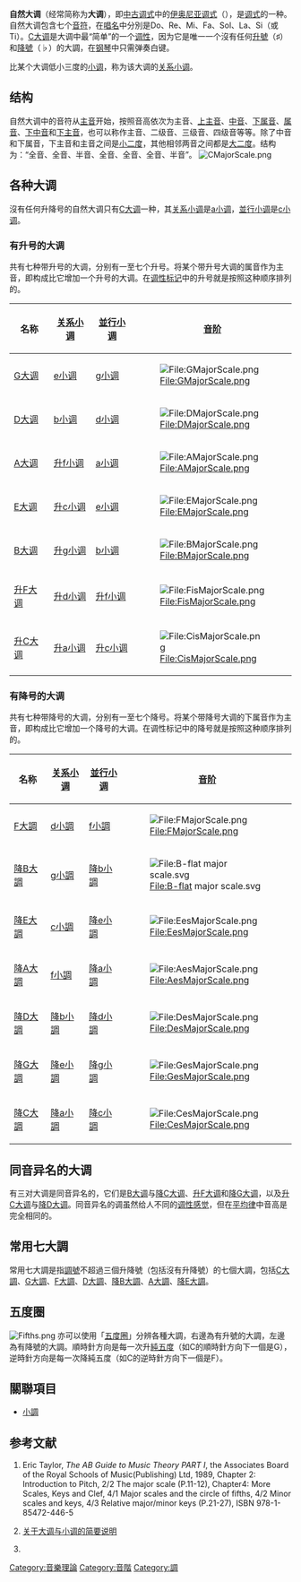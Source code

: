 '''自然大调'''（经常简称为'''大调'''），即[[中古调式|中古调式]]中的[[伊奥尼亚调式|伊奥尼亚调式]]（{{lang|en|Ionian}}），是[[调式|调式]]的一种。自然大调包含七个[[音符|音符]]，在[[唱名|唱名]]中分別是Do、Re、Mi、Fa、Sol、La、Si（或Ti）。[[C大调|C大调]]是大调中最“简单”的一个[[调性|调性]]，因为它是唯一一个沒有任何[[升號|升號]]（♯）和[[降號|降號]]（♭）的大調，在[[钢琴|钢琴]]中只需弹奏白键。

比某个大调低小三度的[[小调|小调]]，称为该大调的[[平行大小调|关系小调]]。

==结构==
自然大调中的音符从[[主音|主音]]开始，按照音高依次为主音、[[上主音|上主音]]、[[中音|中音]]、[[下屬音|下属音]]、[[属音|属音]]、[[下中音|下中音]]和[[下主音|下主音]]，也可以称作主音、二级音、三级音、四级音等等。除了中音和下属音，下主音和主音之间是[[小二度|小二度]]，其他相邻两音之间都是[[大二度|大二度]]。结构为：“全音、全音、半音、全音、全音、全音、半音”。
[[File:CMajorScale.png|center]]

==各种大调==
沒有任何升降号的自然大调只有[[C大调|C大调]]一种，其[[平行大小调|关系小调]]是[[a小调|a小调]]，[[同主音调|並行小调]]是[[c小调|c小调]]。

===有升号的大调===
共有七种带升号的大调，分别有一至七个升号。将某个带升号大调的属音作为主音，即构成比它增加一个升号的大调。在[[调性标记|调性标记]]中的升号就是按照这种顺序排列的。
{| class="wikitable"
! 名称 !! [[平行大小调|关系小调]] !! [[同主音调|並行小调]] !! [[音阶|音阶]]
|-
| [[G大调|G大调]] || [[e小调|e小调]] || [[g小调|g小调]] || [[File:GMajorScale.png|File:GMajorScale.png]]
|-
| [[D大调|D大调]] || [[b小调|b小调]] || [[d小调|d小调]] || [[File:DMajorScale.png|File:DMajorScale.png]]
|-
| [[A大调|A大调]] || [[升f小调|升f小调]] || [[a小调|a小调]] || [[File:AMajorScale.png|File:AMajorScale.png]]
|-
| [[E大调|E大调]] || [[升c小调|升c小调]] || [[e小调|e小调]] || [[File:EMajorScale.png|File:EMajorScale.png]]
|-
| [[B大调|B大调]] || [[升g小调|升g小调]] || [[b小调|b小调]] || [[File:BMajorScale.png|File:BMajorScale.png]]
|-
| [[升F大调|升F大调]] || [[升d小调|升d小调]] || [[升f小调|升f小调]] || [[File:FisMajorScale.png|File:FisMajorScale.png]]
|-
| [[升C大调|升C大调]] || [[升a小调|升a小调]] || [[升c小调|升c小调]] || [[File:CisMajorScale.png|File:CisMajorScale.png]]
|}

===有降号的大调===
共有七种带降号的大调，分别有一至七个降号。将某个带降号大调的下属音作为主音，即构成比它增加一个降号的大调。在调性标记中的降号就是按照这种顺序排列的。

{| class="wikitable"
! 名称 !! [[平行大小调|关系小调]] !! [[同主音调|並行小调]] !! [[音阶|音阶]]
|-
| [[F大調|F大調]] || [[d小調|d小調]] || [[f小調|f小調]] || [[File:FMajorScale.png|File:FMajorScale.png]]
|-
| [[降B大調|降B大調]] || [[g小調|g小調]] || [[降b小調|降b小調]] || [[File:B-flat_major_scale.svg|File:B-flat major scale.svg]]
|-
| [[降E大調|降E大調]] || [[c小調|c小調]] || [[升d小調|降e小調]] || [[File:EesMajorScale.png|File:EesMajorScale.png]]
|-
| [[降A大調|降A大調]] || [[f小調|f小調]] || [[升g小調|降a小調]] || [[File:AesMajorScale.png|File:AesMajorScale.png]]
|-
| [[降D大調|降D大調]] || [[降b小調|降b小調]] || [[升c小調|降d小調]] || [[File:DesMajorScale.png|File:DesMajorScale.png]]
|-
| [[降G大調|降G大調]] || [[降e小調|降e小調]] || [[升f小調|降g小調]] || [[File:GesMajorScale.png|File:GesMajorScale.png]]
|-
| [[降C大調|降C大調]] || [[降a小調|降a小調]] || [[b小調|降c小調]] || [[File:CesMajorScale.png|File:CesMajorScale.png]]
|}

==同音异名的大调==
有三对大调是同音异名的，它们是[[B大调|B大调]]与[[降C大调|降C大调]]、[[升F大调|升F大调]]和[[降G大调|降G大调]]，以及[[升C大调|升C大调]]与[[降D大调|降D大调]]。同音异名的调虽然给人不同的[[调性感觉|调性感觉]]，但在[[十二平均律|平均律]]中音高是完全相同的。

==常用七大調==

常用七大調是指[[調號|調號]]不超過三個升降號（包括沒有升降號）的七個大調，包括[[C大調|C大調]]、[[G大調|G大調]]、[[F大調|F大調]]、[[D大調|D大調]]、[[降B大調|降B大調]]、[[A大調|A大調]]、[[降E大調|降E大調]]。

==五度圈==
[[File:Fifths.png|thumb]]
亦可以使用「[[五度圈|五度圈]]」分辨各種大調，右邊為有升號的大調，左邊為有降號的大調。順時針方向是每一次升[[純五度|純五度]]（如C的順時針方向下一個是G），逆時針方向是每一次降純五度（如C的逆時針方向下一個是F）。
{{Circle of fifths}}

==關聯項目==
*[[小調|小調]]

==参考文献==
<div class="references-small">
#Eric Taylor, ''The AB Guide to Music Theory PART I'', the Associates Board of the Royal Schools of Music(Publishing) Ltd, 1989, Chapter 2: Introduction to Pitch, 2/2 The major scale (P.11-12), Chapter4: More Scales, Keys and Clef, 4/1 Major scales and the circle of fifths, 4/2 Minor scales and keys, 4/3 Relative major/minor keys (P.21-27), ISBN 978-1-85472-446-5
#{{zh-cn}}[https://web.archive.org/web/20170113004952/http://www.flutefriends.com/flutebook/Major%26minor_explain.htm 关于大调与小调的简要说明]
# {{Cite book | author = 杨勇 | title = 对位法 | publisher = 湖南文艺出版社 | date = 2012年4月 | pages = 46-47 | ISBN =978-7-5404-5463-0 |  language=zh-cn }}
</div>

[[Category:音樂理論|Category:音樂理論]]
[[Category:音階|Category:音階]]
[[Category:調|Category:調]]